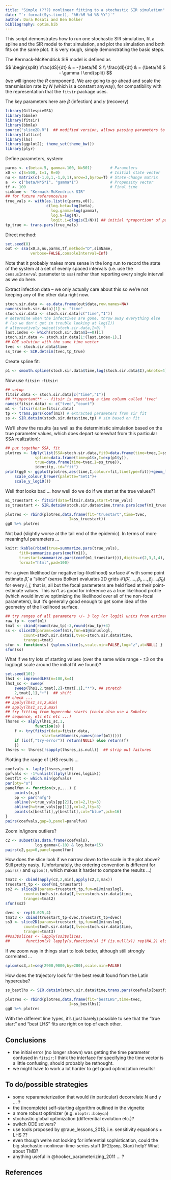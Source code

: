 ```yaml
---
title: "Simple (???) nonlinear fitting to a stochastic SIR simulation"
date: "`r format(Sys.time(), '%H:%M %d %B %Y')`"
author: Dora Rosati and Ben Bolker
bibliography: optim.bib
---
```


<!-- http://stackoverflow.com/questions/33371061/r-knitr-kable-table-html-formatting -->

<STYLE TYPE="text/css">
  td{
    padding:10px;
    cellpadding="5";
    cellspacing="5"
  }
</STYLE>

This script demonstrates how to run one stochastic SIR simulation,
fit a spline and the SIR model to that simulation, and plot the simulation
and both fits on the same plot. It is very rough, simply demonstrating the
basic steps.


The Kermack-McKendrick SIR model is defined as
$$
\begin{split}
\frac{dS}{dt} & = -(\beta/N) S \\
\frac{dI}{dt} & = (\beta/N) S - \gamma I
\end{split}
$$
(we will ignore the $R$ component).  We are going to go ahead and scale the transmission rate by $N$ (which is a constant anyway), for compatibility with the representation that the `fitsir` package uses.

The key parameters here are $\beta$ (infection) and $\gamma$ (recovery)

```r
library(GillespieSSA)
library(bbmle)
library(fitsir)
library(bbmle)
source("slice2D.R")  ## modified version, allows passing parameters to function
library(lattice)
library(lhs)
library(ggplot2); theme_set(theme_bw())
library(plyr)
```

Define parameters, system:
```r
parms <- c(beta=.5, gamma=.100, N=501)        # Parameters
x0 <- c(S=500, I=1, R=0)                      # Initial state vector
nu <- matrix(c(-1,0,1,-1,0,1),nrow=3,byrow=T) # State-change matrix
a  <- c("beta/N*S*I", "gamma*I")              # Propensity vector
tf <- 100                                     # Final time
simName <- "Kermack-McKendrick SIR"
## for future reference/use
true_vals <- with(as.list(c(parms,x0)),
                  c(log.beta=log(beta),
                    log.gamma=log(gamma),
                    log.N=log(N),
                    logit.i=qlogis(I/N))) ## initial *proportion* of pop
tp_true <- trans.pars(true_vals)
```

Direct method:
```r
set.seed(8)
out <- ssa(x0,a,nu,parms,tf,method="D",simName,
           verbose=FALSE,consoleInterval=Inf)
```
Note that it probably makes more sense in the long run to record the
state of the system at a set of evenly spaced intervals (i.e. use
the `censusInterval` parameter to `ssa`) rather than reporting every
single interval as we do here.

Extract infection data -- we only actually care about this so we're not keeping
any of the other data right now.
```r
stoch.sir.data <- as.data.frame(out$data,row.names=NA)
names(stoch.sir.data)[1] <- "time"
stoch.sir.data <- stoch.sir.data[c("time","I")]
# determine when the infectives are gone, throw away everything else
# (so we don't get in trouble looking at log(I))
# alternatively subset(stoch.sir.data,I>0) ?
last.index <- which(stoch.sir.data$I==0)[1] 
stoch.sir.data <- stoch.sir.data[1:(last.index-1),]
## ODE solution with the same time vector
tvec <- stoch.sir.data$time
ss_true <- SIR.detsim(tvec,tp_true)
```

Create spline fit:
```r
p1 <- smooth.spline(stoch.sir.data$time,log(stoch.sir.data$I),nknots=4)
```

Now use `fitsir::fitsir`:
```r
## setup
fitsir.data <- stoch.sir.data[c("time","I")]
## **important** -- fitsir is expecting a time column called 'tvec'
names(fitsir.data) <- c("tvec","count")
m1 <- fitsir(data=fitsir.data)
tp <- trans.pars(coef(m1)) # extracted parameters from sir fit
ss <- SIR.detsim(stoch.sir.data$time,tp) # sim based on fit
```

We'll show the results (as well as the deterministic simulation based on the true parameter values, which does depart somewhat from this particular SSA realization):

```r
## put together SSA, fit
plotres <- ldply(list(SSA=stoch.sir.data,fit0=data.frame(time=tvec,I=ss),
             spline=data.frame(time=p1$x,I=exp(p1$y)),
             true=data.frame(time=tvec,I=ss_true)),
             identity,.id="fit")
print(gg0 <- ggplot(plotres,aes(time,I,colour=fit,linetype=fit))+geom_line()+
    scale_colour_brewer(palette="Set1")+
    scale_y_log10())
```

Well *that* looks bad ... how well do we do if we start at the true values??

```r
m1_truestart <- fitsir(data=fitsir.data,start=true_vals)
ss_truestart <- SIR.detsim(stoch.sir.data$time,trans.pars(coef(m1_truestart)))
```

```r
plotres <- rbind(plotres,data.frame(fit="truestart",time=tvec,
                            I=ss_truestart))
gg0 %+% plotres
```

Not bad (slightly worse at the tail end of the epidemic).
In terms of more meaningful parameters ...

```r
knitr::kable(rbind(true=summarize.pars(true_vals),
      fit0=summarize.pars(coef(m1)),
      truestart=summarize.pars(coef(m1_truestart))),digits=c(2,3,1,4),
      format="html",pad=100)
```

For a given likelihood (or negative log-likelihood) surface $\mathcal F$
with some point estimate $\hat \beta$,
a "slice" (*sensu* Bolker) evaluates 2D grids
$\mathcal F(\hat \beta_1,\ldots, \beta_i, \ldots, \beta_j, \ldots \hat \beta_N)$ for every $i$, $j$; that is, all but the focal parameters are held fixed at their point-estimate values. This isn't as good for inference as a true likelihood profile (which would involve optimizing the likelihood over all of the non-focal parameters), but it's generally good enough to get some idea of the geometry of the likelihood surface. 

```r
## try ranges of all parameters +/- 3 log (or logit) units from estimates
raw_tp <- coef(m1)
tmat <- cbind(round(raw_tp)-3,round(raw_tp)+3)
ss <- slice2D(params=coef(m1),fun=m1@minuslogl,
        count=stoch.sir.data$I,tvec=stoch.sir.data$time,
        tranges=tmat)
sfun <- function(s) {splom.slice(s,scale.min=FALSE,log="z",at=NULL) }
sfun(ss)
```

What if we try lots of starting values (over the same wide range - $\pm 3$ on the log/logit scale around the initial fit we found)?

```r
set.seed(101)
lhs1 <- improvedLHS(n=100,k=4)
lhs1_sc <- sweep(
    sweep(lhs1,2,tmat[,2]-tmat[,1],"*"), ## stretch
    2,tmat[,1],"+")  ## shift
## check ...
## apply(lhs1_sc,2,min)
## apply(lhs1_sc,2,max)
## try fitting from hypercube starts (could also use a Sobolev
## sequence, etc etc etc ...)
lhsres <- alply(lhs1_sc,1,
             function(s) {
    f <- try(fitsir(data=fitsir.data,
                start=setNames(s,names(coef(m1)))))
    if (is(f,"try-error")) return(NULL) else return(f)
    })
lhsres <- lhsres[!sapply(lhsres,is.null)]  ## strip out failures
```

Plotting the range of LHS results ...

```r
coefvals <- laply(lhsres,coef)
gofvals <- -1*unlist(llply(lhsres,logLik))
bestfit <- which.min(gofvals)
par(bty="o")
panelfun <- function(x,y,...) {
    points(x,y)
    pp <- par("mfg")
    abline(v=true_vals[pp[2]],col=2,lty=3)
    abline(h=true_vals[pp[1]],col=2,lty=3)
    points(x[bestfit],y[bestfit],col="blue",pch=16)   
}
pairs(coefvals,gap=0,panel=panelfun)
```

Zoom in/ignore outliers?

```r
c2 <- subset(as.data.frame(coefvals),
             log.gamma>(-10) & log.beta<15)
pairs(c2,gap=0,panel=panelfun)
```

How does the slice look if we narrow down to the scale in the plot above?
Still pretty nasty. (Unfortunately, the ordering convention is different for `pairs()` and `splom()`, which makes it harder to compare the results ...)

```r
tmat2 <- cbind(apply(c2,2,min),apply(c2,2,max))
truestart_tp <- coef(m1_truestart)
ss2 <- slice2D(params=truestart_tp,fun=m1@minuslogl,
        count=stoch.sir.data$I,tvec=stoch.sir.data$time,
        tranges=tmat2)
sfun(ss2)
```


```r
dvec <- rep(0.025,4)
tmat3 <- cbind(truestart_tp-dvec,truestart_tp+dvec)
ss3 <- slice2D(params=truestart_tp,fun=m1@minuslogl,
        count=stoch.sir.data$I,tvec=stoch.sir.data$time,
        tranges=tmat3)
##ss3$slices <- lapply(ss3$slices,
##       function(x) lapply(x,function(x) if (is.null(x)) rep(NA,2) else range(x$z)))
```

If we zoom way in things start to look better, although still strongly correlated ...

```r
splom(ss3,at=seq(2900,9000,by=200),scale.min=FALSE)
```

How does the trajectory look for the best result found from the Latin hypercube?
```r
ss_bestlhs <- SIR.detsim(stoch.sir.data$time,trans.pars(coefvals[bestfit,]))
```

```r
plotres <- rbind(plotres,data.frame(fit="bestLHS",time=tvec,
                            I=ss_bestlhs))
gg0 %+% plotres
```

With the different line types, it's (just barely) possible to see that the "true start" and "best LHS" fits are right on top of each other.

## Conclusions

- the initial error (no longer shown) was getting the time parameter confused in `fitsir`; I think the interface for specifying the time vector is a little confusing, should probably be rethought.
- we might have to work a lot harder to get good optimization results!

## To do/possible strategies

- some reparameterization that would (in particular) decorrelate $N$ and $\gamma$ ... ?
- the (incomplete) self-starting algorithm outlined in the vignette
- a more robust optimizer (e.g. `nloptr::bobyqa`)
- stochastic global optimization (differential evolution etc.)?
- switch ODE solvers?
- use tools proposed by @raue_lessons_2013, i.e. sensitivity equations + LHS ??
- even though we're not looking for inferential sophistication, could the big stochastic-nonlinear-time-series stuff (IF2/`pomp`, Stan) help? What about TMB?
- anything useful in @hooker_parameterizing_2011 ... ?

## References
